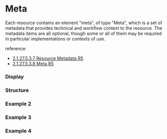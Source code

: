 


<Meta of={Stories} />

# Meta

Each resource contains an element "meta", of type "Meta", which is a set of metadata that provides technical and workflow context to the resource. The metadata items are all optional, though some or all of them may be required in particular implementations or contexts of use.

reference:
* [2.1.27.5.3.7 Resource Metadata R5](https://www.hl7.org/fhir/resource.html#meta)
* [2.1.27.5.3.8 Meta R5](https://www.hl7.org/fhir/resource.html#Meta)

### Display
<Canvas of={Stories.Display} />

### Structure
<Canvas of={Stories.Structure} />

### Example 2
<Canvas of={Stories.Data} />

### Example 3
<Canvas of={Stories.Data3} />

### Example 4
<Canvas of={Stories.Data4} />
